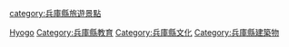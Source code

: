 {{日本行政區劃分類導航|博物館}}
{{Commonscat|Museums in Hyogo prefecture}}

[[Category:日本各都道府縣博物館|Hyogo]]
[[Category:兵庫縣教育|Category:兵庫縣教育]]
[[Category:兵庫縣文化|Category:兵庫縣文化]]
[[Category:兵庫縣建築物|Category:兵庫縣建築物]]
[[category:兵庫縣旅遊景點|category:兵庫縣旅遊景點]]